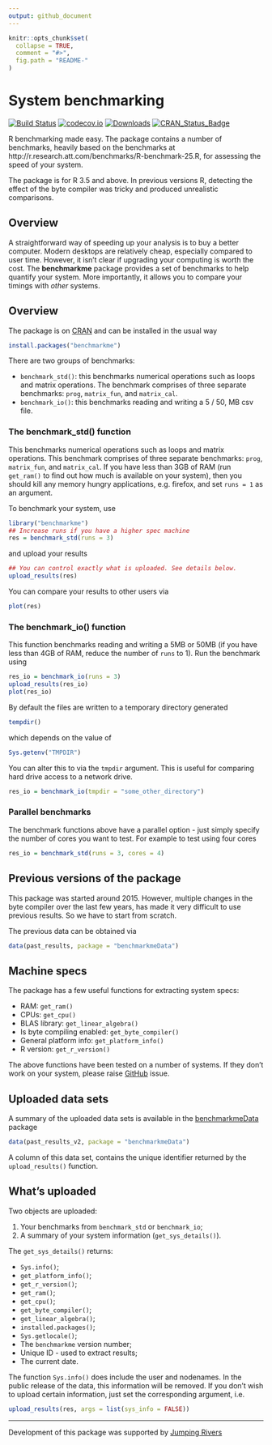 ```yaml
---
output: github_document
---
```


<!-- README.md is generated from README.Rmd. Please edit that file -->

```r
knitr::opts_chunk$set(
  collapse = TRUE,
  comment = "#>",
  fig.path = "README-"
)
```

# System benchmarking 

[![Build Status](https://travis-ci.org/csgillespie/benchmarkme.svg?branch=master)](https://travis-ci.org/csgillespie/benchmarkme)
[![codecov.io](https://codecov.io/github/csgillespie/benchmarkme/coverage.svg?branch=master)](https://codecov.io/github/csgillespie/benchmarkme?branch=master)
[![Downloads](http://cranlogs.r-pkg.org/badges/benchmarkme?color=brightgreen)](https://cran.r-project.org/package=benchmarkme)
[![CRAN_Status_Badge](http://www.r-pkg.org/badges/version/benchmarkme)](https://cran.r-project.org/package=benchmarkme)

R benchmarking made easy. The package contains a number of benchmarks, heavily based on the benchmarks at http://r.research.att.com/benchmarks/R-benchmark-25.R, for assessing 
the speed of your system. 

The package is for R 3.5 and above. In previous versions R, detecting the effect
of the byte compiler was tricky and produced unrealistic comparisons.

## Overview 

A straightforward way of speeding up your analysis is to buy a better computer. Modern
desktops are relatively cheap, especially compared to user time. However, it isn't
clear if upgrading your computing is worth the cost. The **benchmarkme** package
provides a set of benchmarks to help quantify your system. More importantly, it allows
you to compare your timings with _other_ systems.

<!-- You can view past benchmarks via the [Shiny](https://jumpingrivers.shinyapps.io/benchmarkme/) interface. -->

## Overview

The package is on [CRAN](https://cran.r-project.org/package=benchmarkme) and can be installed in the usual way

```r
install.packages("benchmarkme")
```

There are two groups of benchmarks:

  * `benchmark_std()`: this benchmarks numerical operations such as loops and matrix operations. The benchmark comprises 
  of three separate benchmarks: `prog`, `matrix_fun`, and `matrix_cal`.
  * `benchmark_io()`: this benchmarks reading and writing a 5 / 50, MB csv file.

### The benchmark_std() function

This benchmarks numerical operations such as loops and matrix operations. 
This benchmark comprises of three separate benchmarks: `prog`, `matrix_fun`, and `matrix_cal`.
If you have less than 3GB of RAM (run `get_ram()` to find out how much is
available on your system), then you should kill any memory hungry applications, e.g.
firefox, and set `runs = 1` as an argument.

To benchmark your system, use

```r
library("benchmarkme")
## Increase runs if you have a higher spec machine
res = benchmark_std(runs = 3)
```
and upload your results

```r
## You can control exactly what is uploaded. See details below.
upload_results(res)
```

You can compare your results to other users via

```r
plot(res)
```

<!-- You can also compare your results using the [Shiny](https://jumpingrivers.shinyapps.io/benchmarkme/) interface.  -->
<!-- Simply create a results bundle -->
<!-- ```{r, eval=FALSE} -->
<!-- create_bundle(res, filename = "results.rds") -->
<!-- ``` -->
<!-- and upload to the webpage. -->

### The benchmark_io() function

This function benchmarks reading and writing a 5MB or 50MB (if you have less than 4GB of RAM, reduce the number
of `runs` to 1). Run the benchmark using
```r
res_io = benchmark_io(runs = 3)
upload_results(res_io)
plot(res_io)
```
By default the files are written to a temporary directory generated
```r
tempdir()
```
which depends on the value of 
```r
Sys.getenv("TMPDIR")
```
You can alter this to via the `tmpdir` argument. This is useful for comparing
hard drive access to a network drive.
```r
res_io = benchmark_io(tmpdir = "some_other_directory")
```

### Parallel benchmarks

The benchmark functions above have a parallel option - just simply specify the number of cores you
want to test. For example to test using four cores
```r
res_io = benchmark_std(runs = 3, cores = 4)
```

## Previous versions of the package

This package was started around 2015. However, multiple changes in the byte compiler
over the last few years, has made it very difficult to use previous results. So we have to 
start from scratch.

The previous data can be obtained via

```r
data(past_results, package = "benchmarkmeData")
```

## Machine specs

The package has a few useful functions for extracting system specs:

  * RAM: `get_ram()`
  * CPUs: `get_cpu()`
  * BLAS library: `get_linear_algebra()`
  * Is byte compiling enabled: `get_byte_compiler()`
  * General platform info: `get_platform_info()`
  * R version: `get_r_version()`
  
The above functions have been tested on a number of systems. If they don't work
on your system, please raise [GitHub](https://github.com/csgillespie/benchmarkme/issues) issue.

## Uploaded data sets

A summary of the uploaded data sets is available in the [benchmarkmeData](https://github.com/csgillespie/benchmarkme-data) package
```r
data(past_results_v2, package = "benchmarkmeData")
```

A column of this data set, contains the unique identifier returned by the
`upload_results()` function.

## What's uploaded

Two objects are uploaded:

1. Your benchmarks from `benchmark_std` or `benchmark_io`;
1. A summary of your system information (`get_sys_details()`).

The `get_sys_details()` returns:

  * `Sys.info()`;
  * `get_platform_info()`;
  * `get_r_version()`;
  * `get_ram()`;
  * `get_cpu()`;
  * `get_byte_compiler()`;
  * `get_linear_algebra()`;
  * `installed.packages()`;
  * `Sys.getlocale()`;
  * The `benchmarkme` version number;
  * Unique ID - used to extract results;
  * The current date.

The function `Sys.info()` does include the user and nodenames. In the public release
of the data, this information will be removed. If you don't wish to upload certain
information, just set the corresponding argument, i.e.

```r
upload_results(res, args = list(sys_info = FALSE))
```

---

Development of this package was supported by [Jumping Rivers](https://www.jumpingrivers.com)

